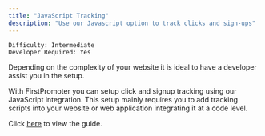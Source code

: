 ```yaml
---
title: "JavaScript Tracking"
description: "Use our Javascript option to track clicks and sign-ups"
---
```


`Difficulty: Intermediate` <br/>
`Developer Required: Yes`

<Note>
Depending on the complexity of your website it is ideal to have a developer assist you in the setup.
</Note>

With FirstPromoter you can setup click and signup tracking using our JavaScript integration.
This setup mainly requires you to add tracking scripts into your website or web application integrating it at a code level.

Click [here](https://login.firstpromoter.com?redirect=%2Finstructions%2Fjavascript) to view the guide.